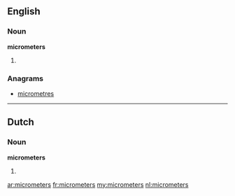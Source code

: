 ==English==

===Noun===
'''micrometers'''

# {{plural of|[[micrometer]]}}

===Anagrams===
* [[micrometres#English|micrometres]]

----

==Dutch==

===Noun===
'''micrometers'''
# {{nl-noun-form|pl=1|micrometer}}

[[ar:micrometers]]
[[fr:micrometers]]
[[my:micrometers]]
[[nl:micrometers]]